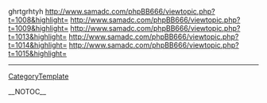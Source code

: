 ghrtgrhtyh http://www.samadc.com/phpBB666/viewtopic.php?t=1008&highlight= http://www.samadc.com/phpBB666/viewtopic.php?t=1009&highlight= http://www.samadc.com/phpBB666/viewtopic.php?t=1013&highlight=
http://www.samadc.com/phpBB666/viewtopic.php?t=1014&highlight= http://www.samadc.com/phpBB666/viewtopic.php?t=1015&highlight=
----
[[CategoryTemplate]]

__NOTOC__